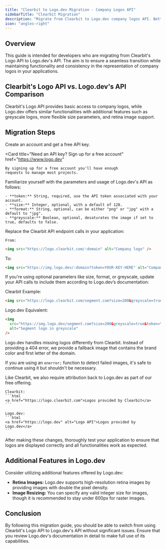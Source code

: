 ```yaml
---
title: "Clearbit to Logo.dev Migration - Company Logos API"
sidebarTitle: "Clearbit Migration"
description: "Migrate from Clearbit to Logo.dev company logos API. Better logo API with improved features, brand API support, and reliability. Step-by-step guide."
icon: "angles-right"
---
```


## Overview

This guide is intended for developers who are migrating from Clearbit's Logo API to Logo.dev's API. The aim is to ensure a seamless transition while maintaining functionality and consistency in the representation of company logos in your applications.

## Clearbit's Logo API vs. Logo.dev's API Comparison

Clearbit's Logo API provides basic access to company logos, while Logo.dev offers similar functionalities with additional features such as greyscale logos, more flexible size parameters, and retina image support.

## Migration Steps

<Steps>
  <Step title="Sign up for an account to avoid rate-limits">

Create an account and get a free API key. 

  <Card
    title="Need an API key? Sign up for a free account"
    href="https://www.logo.dev"
  >
    By signing up for a free account you'll have enough
    requests to manage most projects.
  </Card>
</Step>
  <Step title="Understanding Logo.dev's API Structure">
  Familiarize yourself with the parameters and usage of Logo.dev's API as follows:

    - **token:** String, required, use the API token associated with your account.
    - **size:** Integer, optional, with a default of 128.
    - **format:** String, optional, can be either "png" or "jpg" with a default to "jpg".
    - **greyscale:** Boolean, optional, desaturates the image if set to true, defaults to false.

  </Step>
  <Step title="API Endpoint Changes">
  Replace the Clearbit API endpoint calls in your application:

    From:

```html
<img src="https://logo.clearbit.com/:domain" alt="Company logo" />
```

To:

```html
<img src="https://img.logo.dev/:domain?token=YOUR-KEY-HERE" alt="Company logo" />
```

  </Step>

  <Step title="Handling Optional Parameters">
    If you're using optional parameters like size, format, or greyscale, update your API calls to include them according to Logo.dev’s documentation:

Clearbit Example:

```html
<img src="https://logo.clearbit.com/segment.com?size=200&greyscale=true" alt="Segment logo in greyscale" />
```

Logo.dev Equivalent:

```html
<img
  src="https://img.logo.dev/segment.com?size=200&greyscale=true&token=YOUR-KEY-HERE"
  alt="Segment logo in greyscale"
/>
```

  </Step>
  <Step title="Error Handling for Missing Logos">
  Logo.dev handles missing logos differently from Clearbit. Instead of providing a 404 error, we provide a fallback image that contains the brand color and first letter of the domain.

If you are using an `onerror;` function to detect failed images, it's safe to continue using it but shouldn't be necessary.

  </Step>
  <Step title="Changing your attribution link">
  Like Clearbit, we also require attribution back to Logo.dev as part of our free offering.

    Clearbit:
    ```html
    <a href="https://logo.clearbit.com">Logos provided by Clearbit</a>
    ```

    Logo.dev:
    ```html
    <a href="https://logo.dev" alt="Logo API">Logos provided by Logo.dev</a>
    ```

  </Step>
  <Step title="Testing">
    After making these changes, thoroughly test your application to ensure that logos are displayed correctly and all functionalities work as expected.
  </Step>
</Steps>

## Additional Features in Logo.dev

Consider utilizing additional features offered by Logo.dev:

- **Retina Images:** Logo.dev supports high-resolution retina images by providing images with double the pixel density.
- **Image Resizing:** You can specify any valid integer size for images, though it is recommended to stay under 600px for raster images.

## Conclusion

By following this migration guide, you should be able to switch from using Clearbit's Logo API to Logo.dev's API without significant issues. Ensure that you review Logo.dev's documentation in detail to make full use of its capabilities.
